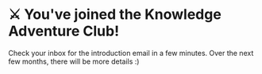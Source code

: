 # ⚔️ You've joined the Knowledge Adventure Club!

Check your inbox for the introduction email in a few minutes. Over the next few months, there will be more details :)